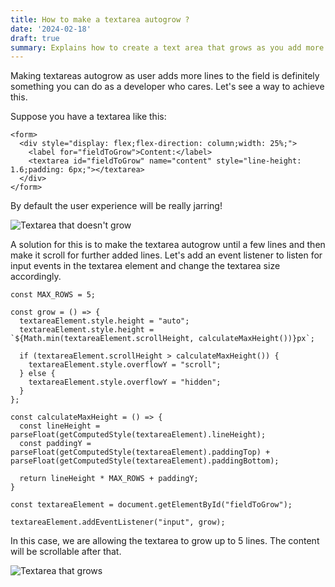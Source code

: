 ```yaml
---
title: How to make a textarea autogrow ?
date: '2024-02-18'
draft: true
summary: Explains how to create a text area that grows as you add more lines.
---
```


Making textareas autogrow as user adds more lines to the field is definitely something you can do as a developer who cares.
Let's see a way to  achieve this.

Suppose you have a textarea like this:

```
<form>
  <div style="display: flex;flex-direction: column;width: 25%;">
    <label for="fieldToGrow">Content:</label>
    <textarea id="fieldToGrow" name="content" style="line-height: 1.6;padding: 6px;"></textarea>
  </div>
</form>
```

By default the user experience will be really jarring!

![Textarea that doesn't grow](/static/images/non-growing-textarea.gif)

A solution for this is to make the textarea autogrow until a few lines and then make it scroll for further added lines.
Let's add an event listener to listen for input events in the textarea element and change the textarea size accordingly.

```
const MAX_ROWS = 5;

const grow = () => {
  textareaElement.style.height = "auto";
  textareaElement.style.height =  `${Math.min(textareaElement.scrollHeight, calculateMaxHeight())}px`;

  if (textareaElement.scrollHeight > calculateMaxHeight()) {
    textareaElement.style.overflowY = "scroll";
  } else {
    textareaElement.style.overflowY = "hidden";
  }
};

const calculateMaxHeight = () => {
  const lineHeight = parseFloat(getComputedStyle(textareaElement).lineHeight);
  const paddingY = parseFloat(getComputedStyle(textareaElement).paddingTop) + parseFloat(getComputedStyle(textareaElement).paddingBottom);

  return lineHeight * MAX_ROWS + paddingY;
}

const textareaElement = document.getElementById("fieldToGrow");

textareaElement.addEventListener("input", grow);
```

In this case, we are allowing the textarea to grow up to 5 lines. The content will be scrollable after that.

![Textarea that grows](/static/images/growing-textarea.gif)
